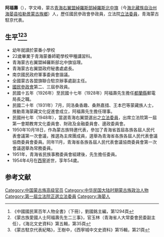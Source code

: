 {{Infobox Officeholder
|姓名=阿福壽
|圖像=<!-- 檔案不存在 File:阿福壽.jpg -->
|圖像大小=200px
|圖像說明=  
|rank= 
| 字 = 字文峰
| 號 =？
| 別名 
| birth_date = 1900年？月？日
| 出生地點= [[青海右翼盟|青海右翼盟]][[綽羅斯北中旗|綽羅斯北中旗]]
| 逝世日期= 1954年4月？日
| 逝世地點=
| resting_place = ？
| 政黨 = 
| 其他政黨 = 
| 身高 = 
| 配偶 = 
| 伴侶 = 
| 兒女 = 
| 父母 = 
| 親屬 = 
| 居住地 = 
| 學歷 = 
| 母校 = 
| 職業 = 
| 著作 = 「寧海大事記」，評述民國十六年前時事，該本現藏青海圖書館歷史資料部.
| 國籍=
| awards=
}}
'''阿福壽'''（{{bd|1900年||1954年|4月|catIdx=A,阿}}），字文峰，蒙古[[青海右翼盟|青海右翼盟]][[綽羅斯部|綽羅斯部]][[綽羅斯北中旗|綽羅斯北中旗]]（今[[海北藏族自治州|海北藏族自治州]][[海晏县|海晏县]][[哈勒景蒙古族鄉|哈勒景蒙古族鄉]]）人，歷任國民參政會參政員，立法院[[第1屆中華民國立法委員|立法委員]]，青海蒙古駐京代表。

== 生平<ref>《中國國民黨百年人物全書》（下冊），劉國銘主編，第1294頁</ref><ref>《蒙古族愛國人士阿福壽先生二三事》，官玉林（青海省人大常委會民委副主任），《海北文史資料》第五輯，第35頁</ref><ref>《蒙古駐京代表紀略》，王樹中，《西寧城中文史資料》第15輯，第21頁</ref> ==
* 幼年就讀於蒙番小學校
* 22歲畢業于青海蒙番師範學校甲種講習科。
* 青海蒙古右翼盟綽羅斯部北中旗協理。
* 青海蒙古右翼盟政府秘書處處長。
* 南京國民政府軍事委員會諧議。
* 全國蒙古各盟旗聯合駐京辦事處副主任。
* [[國民參政會|國民參政會]]第二、三屆參政員。
* 民國十五年（1926年）至民國十七年（1928年）阿福壽先生擔任[[都蘭縣|都蘭縣]]郵電局長之職。
* 民國二十年（1931年）7月，同洛桑香趣、桑熱嘉措、王本巴等蒙藏族人士，推動青海蒙藏文化促進會成立，阿福壽先生擔任理事。
* 民國卅七年（1948年），當選青海右翼盟選出之[[第1屆中華民國立法委員|立法委員]]，出席立法院第一屆第一會期教育文化委員會、財政及金融委員會、邊政委員會。
* 1950年10月18日，作為蒙古族特邀代表，參加了青海省首屆各族各屆人民代表會議第一次會議，推選為主席團成員，選舉為青海省各族各屆人民代表會議協商委員會委員。同年11月，青海省各族各屆人民代表會議協商委員會第一次會議選舉為常務委員。
* 1951年，青海省民族事務委員會組建後，先生擔任委員。
* 1954年4月在[[西寧|西寧]]逝世，享年54歲。
== 参考文献 ==
{{Reflist}}
{{中華民國第二屆國民參政會參政員}}
{{中華民國第三屆國民參政會參政員}}
{{中華民國第一屆立法委員}}
{{DEFAULTSORT:A阿}}
[[Category:中国蒙古族高级官员|Category:中国蒙古族高级官员]]
[[Category:中华民国大陆时期蒙古族政治人物|Category:中华民国大陆时期蒙古族政治人物]]
[[Category:第一屆立法院正選立法委員|Category:第一屆立法院正選立法委員]]
[[Category:海晏人|Category:海晏人]]